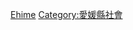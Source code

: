 {{Catnav|頁面分類|各種主題的頁面分類|按國家分類|各國教育|日本教育}}

{{日本行政區劃分類導航|教育}}
[[Category:日本各都道府縣教育|Ehime]]
[[Category:愛媛縣社會|Category:愛媛縣社會]]